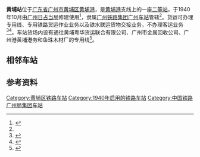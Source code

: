 {{For|香港的同名车站|黃埔站 (香港)}}
{{NOT|黄埔新港站|黃埔大道站}}
{{Infobox China railway station
|车站名称=黄埔站
|图片=201504 Huangpu Railway Station.jpg
|图片介绍 = 
|车站拼音={{lang|la|Huángpǔ Zhàn}}
|英文名称=Huangpu Railway Station
|车站代码=23852<ref>{{cite book|title=中华人民共和国铁路车站代码（GB/T 10302-2010）|publisher=中国标准出版社|year=2010|isbn=155066140495|ignore-isbn-error=true|pages=16}}</ref>
|电报码 = HPQ<ref>{{cite book|author=铁道部电子计算技术中心, 铁道部运输局|title=铁路车站站名代码表：TMIS使用|publisher=中国铁道出版社|location=北京|year=1998|isbn=9787113030995|pages=43}}</ref>
|拼音码 = HPU
|车站类型=货运站
|车站位置={{PRC}}[[广东省|广东省]][[广州市|广州市]][[黄埔区|黄埔区]][[黄埔港|黄埔港]]港前路288号
|坐标 = {{Coord|23.097161|N|113.435918|E|format=dms|display=inline,title|type:railwaystation_region:CN}}
|归属=[[广州铁路集团|广州铁路集团]][[广州站#下辖车站|广州车站]]<ref name="#1">{{cite news|title=广州车站广州东站区沿线各站食堂业务外包招标公告|url=http://www.vimayi.com/supply/202101/18/18997.html|publisher=微蚂蚁|date=2021-01-18}}</ref>
|使用状态=使用中
|线路=[[黄埔港|黄埔港]]支线
|车站等级=[[二等站_(中国大陆)|二等站]]
|月台数目=
|網站=
}}

'''黄埔站'''位于[[广东省|广东省]][[广州市|广州市]][[黄埔区|黄埔区]][[黄埔港|黄埔港]]，是[[黄埔港|黄埔港]]支线上的一座[[二等站_(中国大陆)|二等站]]，于1940年10月由[[廣州戰役|广州日占当局]]修建使用<ref>{{cite web|title=铁路车站_《黄埔区志1840～1990》|url=http://lishi.zhuixue.net/m/view.php?aid=181163|publisher=历史追学网|date=2017-11-19}}</ref>，隶属[[广州铁路集团|广州铁路集团]][[广州站#下辖车站|广州车站]]管辖<ref name="#1"/>。货运可办理专用线、专用铁路货运作业业务以及铁水联运货物交接业务，不办理客运业务<ref>{{cite web|title=黄埔站、下元站基本信息介绍|url=http://www.landbridgenet.com/caozuozhinan/2013-08-04/8339.html|date=2013-08-04|publisher=大陆桥物流联盟公共信息平台}}</ref><ref>{{Citation|last =孙本祥|first =|year=2003年|title=《中国铁路站名词典》|publisher=中国铁道出版社|isbn=7-113-03941-3}}</ref>。车站货场内设有通往黄埔粤华货运联合有限公司、广州市金属回收公司、广州港黄埔港务和鱼珠木材厂的专用线<ref name="12306info">{{Cite web |url=http://hyfw.12306.cn/hyinfo/action/FwcszsAction_index?type=1 |title=12306货运站点查询 广铁集团 |accessdate=2018-02-02 |archive-date=2016-11-06 |archive-url=https://web.archive.org/web/20161106075157/http://hyfw.12306.cn/hyinfo/action/FwcszsAction_index?type=1 |dead-url=no }}</ref>。

==相邻车站==
{{start rail box|[[File:China_Railways.svg|16px]] [[中国铁路|中国铁路]]}}
{{s-inop|[[天河东站|天河东站]]|{{站|广州}}方向}}
{{s-line|[[黄埔港|黄埔港]]支线<br />← 5km 黄埔站 {{0}}{{0}}{{0}} {{0}}{{0}}}}
{{Terminus}}
{{End box}}

==参考资料==
{{reflist}}
{{commonscat|Huangpu Railway Station}}

{{广州铁路车站列表}}
{{China-rail-stub}}

[[Category:黄埔区铁路车站|Category:黄埔区铁路车站]]
[[Category:1940年启用的铁路车站|Category:1940年启用的铁路车站]]
[[Category:中国铁路广州局集团车站|Category:中国铁路广州局集团车站]]